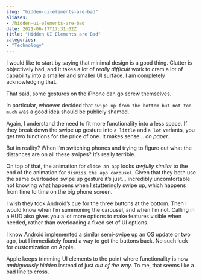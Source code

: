 ```yaml
---
slug: "hidden-ui-elements-are-bad"
aliases: 
- /hidden-ui-elements-are-bad
date: 2021-06-17T17:31:02Z
title: "Hidden UI Elements are Bad"
categories:
- "Technology"
---
```


I would like to start by saying that minimal design is a good thing. Clutter is objectively bad, and it takes a lot of _really difficult_ work to cram a lot of capability into a smaller and smaller UI surface. I am completely acknowledging that.

That said, some gestures on the iPhone can go screw themselves.

In particular, whoever decided that `swipe up from the bottom but not too much` was a good idea should be publicly shamed.

Again, I understand the need to fit more functionality into a less space. If they break down the swipe up gesture into `a little` and `a lot` variants, you get two functions for the price of one. It makes sense... *on paper*.

But in reality? When I'm switching phones and trying to figure out what the distances are on all these swipes? It's really terrible.

On top of that, the animation for `close an app` looks *awfully similar* to the end of the animation for `dismiss the app carousel`. Given that they both use the same overloaded swipe up gesture it's just... incredibly uncomfortable not knowing what happens when I stutteringly swipe up, which happens from time to time on the big phone screen.

I wish they took Android's cue for the three buttons at the bottom. Then I would know when I'm summoning the carousel, and when I'm not. Calling in a HUD also gives you a lot more options to make features visible when needed, rather than overloading a fixed set of UI options.

I know Android implemented a similar semi-swipe up an OS update or two ago, but I immediately found a way to get the buttons back. No such luck for customization on Apple. 

Apple keeps trimming UI elements to the point where functionality is now *ambiguously hidden* instead of just *out of the way*. To me, that seems like a bad line to cross.